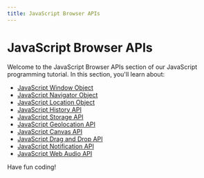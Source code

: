```yaml
---
title: JavaScript Browser APIs
---
```


# JavaScript Browser APIs

Welcome to the JavaScript Browser APIs section of our JavaScript programming tutorial. In this section, you'll learn about:

- [JavaScript Window Object](./0-javascript-window-object.mdx)
- [JavaScript Navigator Object](./1-javascript-navigator-object.mdx)
- [JavaScript Location Object](./2-javascript-location-object.mdx)
- [JavaScript History API](./3-javascript-history-api.mdx)
- [JavaScript Storage API](./4-javascript-storage-api.mdx)
- [JavaScript Geolocation API](./5-javascript-geolocation-api.mdx)
- [JavaScript Canvas API](./6-javascript-canvas-api.mdx)
- [JavaScript Drag and Drop API](./7-javascript-drag-drop-api.mdx)
- [JavaScript Notification API](./8-javascript-notification-api.mdx)
- [JavaScript Web Audio API](./9-javascript-web-audio-api.mdx)

Have fun coding!